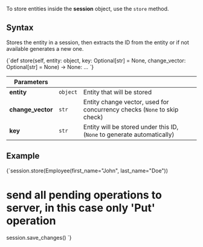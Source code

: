 
To store entities inside the **session** object, use the `store` method.

## Syntax

Stores the entity in a session, then extracts the ID from the entity or if not available generates a new one.

<TabItem value="store_entities_1" label="store_entities_1">
<CodeBlock language="python">
{`def store(self, entity: object, key: Optional[str] = None, change_vector: Optional[str] = None) -> None:
    ...
`}
</CodeBlock>
</TabItem>

| Parameters | | |
| ------------- | ------------- | ----- |
| **entity** | `object` | Entity that will be stored |
| **change_vector** | `str` | Entity change vector, used for concurrency checks (`None` to skip check) |
| **key** | `str` | Entity will be stored under this ID, (`None` to generate automatically) |

## Example

<TabItem value="store_entities_5" label="store_entities_5">
<CodeBlock language="python">
{`session.store(Employee(first_name="John", last_name="Doe"))

# send all pending operations to server, in this case only 'Put' operation
session.save_changes()
`}
</CodeBlock>
</TabItem>


